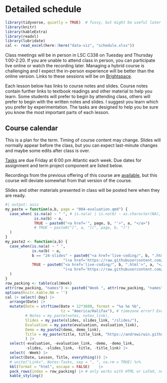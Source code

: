 # Detailed schedule {#outline .unnumbered}

```r
library(tidyverse, quietly = TRUE)  # fussy, but might be useful later on
library(knitr)
library(kableExtra)
library(readxl)
library(lubridate)
cal <- read_excel(here::here("data-viz", "schedule.xlsx"))
```

Class meetings will be in person in LSC C338 on Tuesday and Thursday 1:00-2:20. If you are unable to attend class in person, you can participate live online or watch the recording later. Managing a hybrid course is challenging and I expect the in-person experience will be better than the online version. Links to these sessions will be on [Brightspace](https://dal.brightspace.com/d2l/le/content/232100/Home). 

Each lesson below has links to course notes and slides. Course notes contain further links to textbook readings and other material to help you learn. Some students will prefer to begin by attending class, others will prefer to begin with the written notes and slides. I suggest you learn which you prefer by experimentation. The tasks are designed to help you be sure you know the most important parts of each lesson.

## Course calendar {-}

This is a plan for the term. Timing of course content may change. Slides will normally appear before the class, but you can expect last-minute changes and maybe some edits after class is over.

[Tasks](004-evaluation.qmd#tasks) are due Friday at 6:00 pm Atlantic each week. Due dates for assignment and term project component are listed below.

Recordings from the previous offering of this course are [available](http://bio.mmab.ca/data-visualization/), but this course will deviate somewhat from that version of the course. 

Slides and other materials presented in class will be posted here when they are ready.

```r
#| output: asis
my_paste = function(a,b, page = "004-evaluation.qmd") {
  case_when( is.na(a) ~ " ", # is.na(a) | is.na(b) ~ as.character(NA),
             is.na(b) ~ a, 
             TRUE ~ paste0("<a href='", page, b, "'>", a, "</a>")
             # TRUE ~ paste0("[", a, "](", page, b, ")")
  )
}
my_paste2 <- function(a,b) {
  case_when(is.na(a) ~ " ",
            is.na(b) ~ a,
            b == "24-slides" ~ paste0("<a href='live-coding/", b, ".html'>", a, "</a> ",
                          "(<a href='https://raw.githubusercontent.com/AndrewIrwin/data-viz-2022-course/main/data-viz/live-coding/", b, ".qmd'>qmd</a>)"),  # special case
            TRUE ~ paste0("<a href='live-coding/", b, ".html'>", a, "</a> ",
                          "(<a href='https://raw.githubusercontent.com/AndrewIrwin/data-viz-2022-course/main/data-viz/live-coding/", b, ".Rmd'>Rmd</a>)")
  )
}
row_packing <- table(cal$Week)
attr(row_packing, "names") <- paste0("Week ", attr(row_packing, "names"))
options(knitr.kable.NA = '')
cal |> select(-Day) |>
  arrange(Date) |>
  mutate(Date = strftime(Date + 12*3600, format = "%a %e %b", 
                         tz = "America/Halifax"), # timezone error? Excel bug?
         # Notes = my_paste(notes, notes_link),
         Slides = my_paste(slides, slides_link, "/slides/"),
         Evaluation = my_paste(evaluation, evaluation_link),
         Demo = my_paste2(demo, demo_link),
         Title = my_paste(title, title_link, "https://andrewirwin.github.io/data-viz-notes/")
         ) |>
  select(-evaluation, -evaluation_link, -demo, -demo_link,
         -slides, -slides_link, -title, -title_link) |>
  select( -Week) |> 
  select(Date, Lesson, Title, everything()) |>
  # unite("Links", Notes:Tasks, sep = ", ", na.rm = TRUE) %>%
  kbl(format = "html", escape = FALSE)    |>
  pack_rows(index = row_packing) |> # only works with HTML or LaTeX, not with Markdown
  kable_styling() 
```
